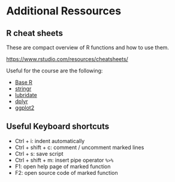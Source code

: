 # Additional Ressources


## R cheat sheets


These are compact overview of R functions and how to use them.

[https://www.rstudio.com/resources/cheatsheets/](https://www.rstudio.com/resources/cheatsheets/)

Useful for the course are the following:

* [Base R](https://github.com/rstudio/cheatsheets/blob/main/base-r.pdf)
* [stringr](https://raw.githubusercontent.com/rstudio/cheatsheets/main/strings.pdf)
* [lubridate](https://raw.githubusercontent.com/rstudio/cheatsheets/main/lubridate.pdf)
* [dplyr](https://raw.githubusercontent.com/rstudio/cheatsheets/main/data-transformation.pdf)
* [ggplot2](https://raw.githubusercontent.com/rstudio/cheatsheets/main/data-visualization.pdf)



## Useful Keyboard shortcuts

* Ctrl + i: indent automatically
* Ctrl + shift + c: comment / uncomment marked lines
* Ctrl + s: save script
* Ctrl + shift + m: insert pipe operator `%>%`
* F1: open help page of marked function
* F2: open source code of marked function



